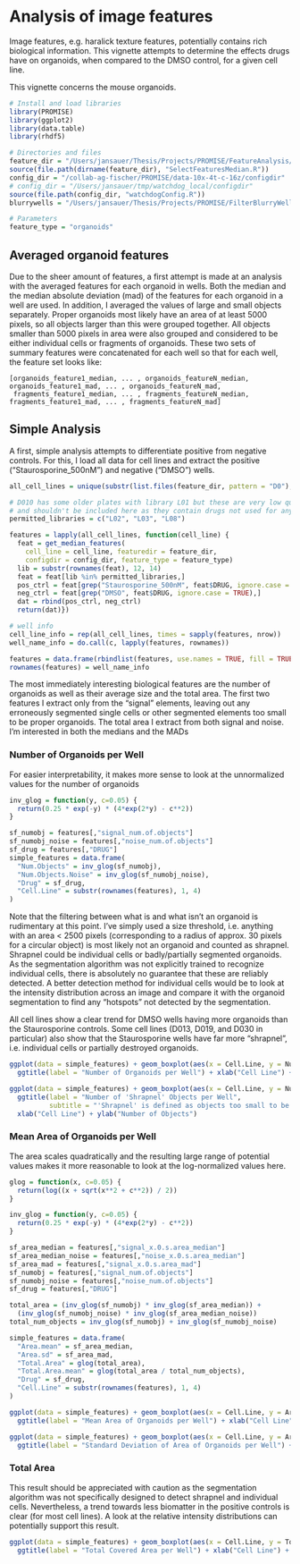 # Analysis of image features

Image features, e.g. haralick texture features, potentially contains rich biological information. This vignette attempts to determine the effects drugs have on organoids, when compared to the DMSO control, for a given cell line.

This vignette concerns the mouse organoids.

```r
# Install and load libraries
library(PROMISE)
library(ggplot2)
library(data.table)
library(rhdf5)

# Directories and files
feature_dir = "/Users/jansauer/Thesis/Projects/PROMISE/FeatureAnalysis/features"
source(file.path(dirname(feature_dir), "SelectFeaturesMedian.R"))
config_dir = "/collab-ag-fischer/PROMISE/data-10x-4t-c-16z/configdir"
# config_dir = "/Users/jansauer/tmp/watchdog_local/configdir"
source(file.path(config_dir, "watchdogConfig.R"))
blurrywells = "/Users/jansauer/Thesis/Projects/PROMISE/FilterBlurryWells/mouse/blurry_wells_predicted.txt"

# Parameters
feature_type = "organoids"
```

## Averaged organoid features

Due to the sheer amount of features, a first attempt is made at an analysis with the averaged features for each organoid in wells. Both the median and the median absolute deviation (mad) of the features for each organoid in a well are used. In addition, I averaged the values of large and small objects separately. Proper organoids most likely have an area of at least 5000 pixels, so all objects larger than this were grouped together. All objects smaller than 5000 pixels in area were also grouped and considered to be either individual cells or fragments of organoids. These two sets of summary features were concatenated for each well so that for each well, the feature set looks like:

    [organoids_feature1_median, ... , organoids_featureN_median, organoids_feature1_mad, ... , organoids_featureN_mad, 
     fragments_feature1_median, ... , fragments_featureN_median, fragments_feature1_mad, ... , fragments_featureN_mad]

## Simple Analysis

A first, simple analysis attempts to differentiate positive from negative controls. For this, I load all data for cell lines and extract the positive ("Staurosporine_500nM") and negative ("DMSO") wells.

```r
all_cell_lines = unique(substr(list.files(feature_dir, pattern = "D0"), 1, 7))

# D010 has some older plates with library L01 but these are very low quality 
# and shouldn't be included here as they contain drugs not used for any other cell line
permitted_libraries = c("L02", "L03", "L08")

features = lapply(all_cell_lines, function(cell_line) {
  feat = get_median_features(
    cell_line = cell_line, featuredir = feature_dir, 
    configdir = config_dir, feature_type = feature_type)
  lib = substr(rownames(feat), 12, 14)
  feat = feat[lib %in% permitted_libraries,]
  pos_ctrl = feat[grep("Staurosporine_500nM", feat$DRUG, ignore.case = TRUE),]
  neg_ctrl = feat[grep("DMSO", feat$DRUG, ignore.case = TRUE),]
  dat = rbind(pos_ctrl, neg_ctrl)
  return(dat)})

# well info
cell_line_info = rep(all_cell_lines, times = sapply(features, nrow))
well_name_info = do.call(c, lapply(features, rownames))

features = data.frame(rbindlist(features, use.names = TRUE, fill = TRUE))
rownames(features) = well_name_info
```

The most immediately interesting biological features are the number of organoids as well as their average size and the total area. The first two features I extract only from the "signal" elements, leaving out any erroneously segmented single cells or other segmented elements too small to be proper organoids. The total area I extract from both signal and noise. I'm interested in both the medians and the MADs

### Number of Organoids per Well

For easier interpretability, it makes more sense to look at the unnormalized values for the number of organoids
```r
inv_glog = function(y, c=0.05) {
  return(0.25 * exp(-y) * (4*exp(2*y) - c**2))
}

sf_numobj = features[,"signal_num.of.objects"]
sf_numobj_noise = features[,"noise_num.of.objects"]
sf_drug = features[,"DRUG"]
simple_features = data.frame(
  "Num.Objects" = inv_glog(sf_numobj),
  "Num.Objects.Noise" = inv_glog(sf_numobj_noise),
  "Drug" = sf_drug,
  "Cell.Line" = substr(rownames(features), 1, 4)
)
```

Note that the filtering between what is and what isn't an organoid is rudimentary at this point. I've simply used a size threshold, i.e. anything with an area < 2500 pixels (corresponding to a radius of approx. 30 pixels for a circular object) is most likely not an organoid and counted as shrapnel. Shrapnel could be individual cells or badly/partially segmented organoids. As the segmentation algorithm was not explicitly trained to recognize individual cells, there is absolutely no guarantee that these are reliably detected. A better detection method for individual cells would be to look at the intensity distribution across an image and compare it with the organoid segmentation to find any "hotspots" not detected by the segmentation.

All cell lines show a clear trend for DMSO wells having more organoids than the Staurosporine controls. Some cell lines (D013, D019, and D030 in particular) also show that the Staurosporine wells have far more "shrapnel", i.e. individual cells or partially destroyed organoids.

```r
ggplot(data = simple_features) + geom_boxplot(aes(x = Cell.Line, y = Num.Objects, fill = Drug)) + 
  ggtitle(label = "Number of Organoids per Well") + xlab("Cell Line") + ylab("Number of Organoids")
```

```r
ggplot(data = simple_features) + geom_boxplot(aes(x = Cell.Line, y = Num.Objects.Noise, fill = Drug)) + 
  ggtitle(label = "Number of 'Shrapnel' Objects per Well", 
          subtitle = "'Shrapnel' is defined as objects too small to be proper organoids") + 
  xlab("Cell Line") + ylab("Number of Objects")
```

### Mean Area of Organoids per Well

The area scales quadratically and the resulting large range of potential values makes it more reasonable to look at the log-normalized values here.

```r
glog = function(x, c=0.05) {
  return(log((x + sqrt(x**2 + c**2)) / 2))
}

inv_glog = function(y, c=0.05) {
  return(0.25 * exp(-y) * (4*exp(2*y) - c**2))
}

sf_area_median = features[,"signal_x.0.s.area_median"]
sf_area_median_noise = features[,"noise_x.0.s.area_median"]
sf_area_mad = features[,"signal_x.0.s.area_mad"]
sf_numobj = features[,"signal_num.of.objects"]
sf_numobj_noise = features[,"noise_num.of.objects"]
sf_drug = features[,"DRUG"]

total_area = (inv_glog(sf_numobj) * inv_glog(sf_area_median)) + 
  (inv_glog(sf_numobj_noise) * inv_glog(sf_area_median_noise))
total_num_objects = inv_glog(sf_numobj) + inv_glog(sf_numobj_noise)

simple_features = data.frame(
  "Area.mean" = sf_area_median, 
  "Area.sd" = sf_area_mad,
  "Total.Area" = glog(total_area),
  "Total.Area.mean" = glog(total_area / total_num_objects),
  "Drug" = sf_drug,
  "Cell.Line" = substr(rownames(features), 1, 4)
)
```

```r
ggplot(data = simple_features) + geom_boxplot(aes(x = Cell.Line, y = Area.mean, fill = Drug)) + 
  ggtitle(label = "Mean Area of Organoids per Well") + xlab("Cell Line") + ylab("Mean Area")
```

```r
ggplot(data = simple_features) + geom_boxplot(aes(x = Cell.Line, y = Area.sd, fill = Drug)) + 
  ggtitle(label = "Standard Deviation of Area of Organoids per Well") + xlab("Cell Line") + ylab("Std. Dev. of Area")
```

### Total Area

This result should be appreciated with caution as the segmentation algorithm was not specifically designed to detect shrapnel and individual cells. Nevertheless, a trend towards less biomatter in the positive controls is clear (for most cell lines). A look at the relative intensity distributions can potentially support this result.

```r
ggplot(data = simple_features) + geom_boxplot(aes(x = Cell.Line, y = Total.Area, fill = Drug)) + 
  ggtitle(label = "Total Covered Area per Well") + xlab("Cell Line") + ylab("Total Area")
```

<!-- ## Intensity Distribution -->

<!-- The intensity distributions between the positive and negative controls will hopefully give some more insight into the differences between the organoids. -->

<!-- ```{r int_distr, cache=TRUE} -->
<!-- # This file is saved because extracting this info takes a LONG time. -->
<!-- if(file.exists("intensity_distributions_pos_neg.rds")) { -->
<!--   total_int_distr = readRDS("intensity_distributions_pos_neg.rds") -->
<!-- } else { -->
<!--   total_int_distr = setNames( -->
<!--     object = vector(mode = "list", length = length(all_cell_lines)),  -->
<!--     nm = all_cell_lines) -->
<!--   for(cell_line in all_cell_lines) { -->
<!--     cl_feat = features[cell_line_info == cell_line,] -->

<!--     # Positive controls -->
<!--     pos_ctrl = cl_feat[cl_feat$DRUG == "Staurosporine_500nM",] -->
<!--     plate = substr(rownames(pos_ctrl), 1, 14) -->
<!--     row = substr(rownames(pos_ctrl), 16, 16) -->
<!--     col = substr(rownames(pos_ctrl), 17, 18) -->
<!--     well_ids = data.frame(plate, row, col) -->
<!--     pos_int_distr = array(0L, dim = c(65536, 3, 4, nrow(well_ids))) -->
<!--     for(i in seq_len(nrow(well_ids))) { -->
<!--       pos_int_distr[,,,i] = h5read(paste0( -->
<!--         "/collab-ag-fischer/PROMISE/data-10x-4t-c-16z/features/intensity_distribution/", -->
<!--         well_ids[i, "plate"],  -->
<!--         sprintf("/%s_%s_%s_intensity_distribution.h5",  -->
<!--                 well_ids[i, "plate"], well_ids[i, "row"], well_ids[i, "col"])),  -->
<!--         "features")[,,,1] -->
<!--     } -->

<!--     # Bin into histograms -->
<!--     n_bins = 256 -->
<!--     hist_indices = rep(as.character(1:n_bins), times = rep(65536/n_bins, n_bins)) -->
<!--     dimnames(pos_int_distr) = list( -->
<!--       "Value" = hist_indices,  -->
<!--       "Channel" = seq_len(dim(pos_int_distr)[2]), -->
<!--       "Field" = seq_len(dim(pos_int_distr)[3]), -->
<!--       "Num.Wells" = seq_len(dim(pos_int_distr)[4]) -->
<!--     ) -->
<!--     pos_int_distr_binned = reshape2::acast( -->
<!--       melt(pos_int_distr), Value ~ Channel ~ Field ~ Num.Wells, fun.aggregate = sum) -->
<!--     pos_int_distr_mean = apply(pos_int_distr_binned, c(1, 2), mean) -->
<!--     pos_int_distr_sd = apply(pos_int_distr_binned, c(1, 2), sd) -->

<!--     # Negative controls -->
<!--     neg_ctrl = cl_feat[cl_feat$DRUG == "DMSO",] -->
<!--     plate = substr(rownames(neg_ctrl), 1, 14) -->
<!--     row = substr(rownames(neg_ctrl), 16, 16) -->
<!--     col = substr(rownames(neg_ctrl), 17, 18) -->
<!--     well_ids = data.frame(plate, row, col) -->
<!--     neg_int_distr = array(0L, dim = c(65536, 3, 4, nrow(well_ids))) -->
<!--     for(i in seq_len(nrow(well_ids))) { -->
<!--       neg_int_distr[,,,i] = h5read(paste0( -->
<!--         "/collab-ag-fischer/PROMISE/data-10x-4t-c-16z/features/intensity_distribution/", -->
<!--         well_ids[i, "plate"],  -->
<!--         sprintf("/%s_%s_%s_intensity_distribution.h5",  -->
<!--                 well_ids[i, "plate"], well_ids[i, "row"], well_ids[i, "col"])),  -->
<!--         "features")[,,,1] -->
<!--     } -->

<!--     # Bin into histograms -->
<!--     n_bins = 256 -->
<!--     hist_indices = rep(as.character(1:n_bins), times = rep(65536/n_bins, n_bins)) -->
<!--     dimnames(neg_int_distr) = list( -->
<!--       "Value" = hist_indices,  -->
<!--       "Channel" = seq_len(dim(neg_int_distr)[2]), -->
<!--       "Field" = seq_len(dim(neg_int_distr)[3]), -->
<!--       "Num.Wells" = seq_len(dim(neg_int_distr)[4]) -->
<!--     ) -->
<!--     neg_int_distr_binned = reshape2::acast( -->
<!--       melt(neg_int_distr), Value ~ Channel ~ Field ~ Num.Wells, fun.aggregate = sum) -->

<!--     neg_int_distr_mean = apply(neg_int_distr_binned, c(1, 2), mean) -->
<!--     neg_int_distr_sd = apply(neg_int_distr_binned, c(1, 2), sd) -->

<!--     total_int_distr[[cell_line]] = list( -->
<!--       "pos_ctrl" = pos_int_distr_binned, "neg_ctrl" = neg_int_distr_binned,  -->
<!--       "pos_ctrl_mean" = pos_int_distr_mean, "neg_ctrl_mean" = neg_int_distr_mean,  -->
<!--       "pos_ctrl_sd" = pos_int_distr_sd, "neg_ctrl_sd" = neg_int_distr_sd) -->
<!--   } -->
<!--   saveRDS(total_int_distr, "intensity_distributions_pos_neg.rds") -->
<!-- } -->
<!-- ``` -->

<!-- ```{r} -->
<!-- ggplotdf_ratio = melt(data.frame( -->
<!--   "Intensity.Bin" = seq_len(nrow(total_int_distr$D004T01$pos_ctrl_mean)), -->
<!--   "Cy3" = total_int_distr$D004T01$pos_ctrl_mean[,1] / total_int_distr$D004T01$neg_ctrl_mean[,1],  -->
<!--   "FITC" = total_int_distr$D004T01$pos_ctrl_mean[,2] / total_int_distr$D004T01$neg_ctrl_mean[,2],  -->
<!--   "DAPI" = total_int_distr$D004T01$pos_ctrl_mean[,3] / total_int_distr$D004T01$neg_ctrl_mean[,3]),  -->
<!--   id = "Intensity.Bin") -->
<!-- ggplot(data = ggplotdf_ratio) + geom_point(aes(x = Intensity.Bin, y = value, color = variable)) -->
<!-- ``` -->